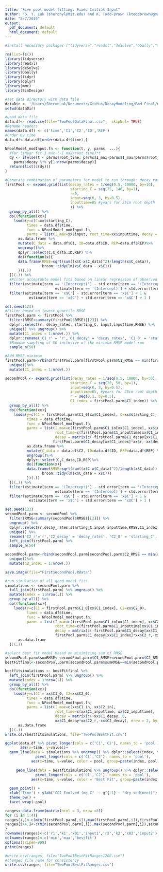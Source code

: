 ```yaml
---
title: "Five pool model fitting: Fixed Initial Input"
author: "S. Y. Luk (sheronyl@mit.edu) and K. Todd-Brown (ktoddbrown@gmail.com)"
date: "8/7/2019"
output:
  pdf_document: default
  html_document: default
---
```


```r
#install necessary packages ["tidyverse","readxl","deSolve","GGally","tidyr","dplyr"]

rm(list=ls())
library(tidyverse)
library(readxl)
library(deSolve)
library(GGally)
library(tidyr)
library(dplyr)
library(mmc)
library(SimDesign)

#set data directory with data file
dataDir <- '/Users/SheronLuk/Documents/GitHub/DecayModeling/Rmd Final/6GITHUB'
setwd(dataDir)
```

```r
#Load data file
data.df<- read.csv(file="TwoPoolDataFinal.csv",  skipNul= TRUE)
#Rename headers
names(data.df) <- c('time','C1','C2','ID','REP')
#Order by time
data.df<-data.df[order(data.df$time),]
```

```r
NPoolModel_modInput.fn <- function(t, y, parms, ...){
  #for linear fit I_max+(-I_max/root_time)*t
  dy <- ifelse(t < parms$root_time, parms$I_max-parms$I_max/parms$root_time*t, 0) + 
    parms$decay %*% y[1:nrow(parms$decay)]
  return(list(c(dy)))
}
```

```r
#Generate combination of parameters for model to run through: decay rate (k), starting_C (x0), transfer (r), input (I0), over input time within rooting zone defined as 85 years 
firstPool <- expand.grid(list(decay_rates = 1/seq(0.5, 10000, by=10),
                              starting_C = seq(75, 140, by=1),
                              r=0,
                              input=seq(0, 3, by=0.5),
                              inputtime=85 #years for 25cm root depth
                              )) %>%
  group_by_all() %>%
  do((function(xx){
    lsoda(y=c(C=xx$starting_C), 
          times = data.df$time, 
          func = NPoolModel_modInput.fn,
          parms = list(I_max=xx$input, root_time=xx$inputtime, decay = matrix(-xx$decay_rates), transfer = xx$r)) %>%
      as.data.frame %>% 
      mutate(C_data = data.df$C1, ID=data.df$ID, REP=data.df$REP)%>%
      ungroup()%>%
      dplyr::select(C,C_data,ID,REP) %>%
      do((function(x){
      data.frame(RMSE=sqrt(sum((x$C-x$C_data)^2)/length(x$C_data)),
                 broom::tidy(lm(x$C_data ~ x$C)))
      })(.))
  })(.)) %>%
  #Filter acceptable model fits based on linear regression of observed and modeled output. Good fit is whether intercept+/-SE overlap 0 and slope+/- overlap 1.
  filter(estimate[term == '(Intercept)'] - std.error[term == '(Intercept)'] < 0 &
                       estimate[term == '(Intercept)'] + std.error[term == '(Intercept)'] > 0) %>%
  filter(estimate[term == 'x$C'] - std.error[term == 'x$C'] < 1 &
           estimate[term == 'x$C'] + std.error[term == 'x$C'] > 1 ) 

set.seed(123)
#Filter based on lowest quartile RMSE
firstPool.parm <- firstPool %>% 
  filter(RMSE<summary(firstPool$RMSE)[[2]]) %>%
  dplyr::select(r, decay_rates, starting_C, input,inputtime,RMSE) %>% 
  unique() %>% ungroup() %>%
  mutate(C1_index = 1:nrow(.)) %>%
  dplyr::rename('C1_r' = 'r','C1_decay' = 'decay_rates', 'C1_0' = 'starting_C', 'C1_in' = 'input','C1_inputtime'='inputtime','C1_RMSE'='RMSE') %>%
  #Random sampling of 50 inclusive of the minimum RMSE model run
  sample_n(50)

#Add RMSE minimum 
firstPool.parm<-rbind(firstPool.parm[firstPool.parm$C1_RMSE == min(firstPool.parm$C1_RMSE),],firstPool.parm) %>%
  unique()%>%
  mutate(C1_index = 1:nrow(.))
```

```r

secondPool <- expand.grid(list(decay_rates = 1/seq(0.5, 10000, by=50),
                              starting_C = seq(20, 50, by=1),
                              input=seq(0, 3, by=0.5), 
                              inputtime=85, #years for 25cm root depth
                              r = seq(0,1, by=0.5),
                              C1_index = firstPool.parm$C1_index)) %>% 
  group_by_all() %>%
  do((function(xx){
    lsoda(y=c(C1 = firstPool.parm$C1_0[xx$C1_index], C=xx$starting_C), 
          times = data.df$time, 
          func = NPoolModel_modInput.fn,
          parms = list(I_max=c(firstPool.parm$C1_in[xx$C1_index], xx$input), 
                       root_time=c(firstPool.parm$C1_inputtime[xx$C1_index], xx$inputtime),  
                       decay = matrix(c(-firstPool.parm$C1_decay[xx$C1_index], 0,
                      firstPool.parm$C1_decay[xx$C1_index]*xx$r,-xx$decay_rates), nrow = 2, byrow = TRUE))) %>%
          as.data.frame %>% 
          mutate(C_data = data.df$C2, ID=data.df$ID, REP=data.df$REP) %>%
          ungroup()%>%
          dplyr::select(C,C_data,ID,REP)%>%
          do((function(x){
          data.frame(RMSE=sqrt(sum((x$C-x$C_data)^2)/length(x$C_data)),
                 broom::tidy(lm(x$C_data ~ x$C)))
          })(.))
  })(.)) %>% 
  filter(estimate[term == '(Intercept)'] - std.error[term == '(Intercept)'] < 0 &
                       estimate[term == '(Intercept)'] + std.error[term == '(Intercept)'] > 0) %>%
  filter(estimate[term == 'x$C'] - std.error[term == 'x$C'] < 1 &
           estimate[term == 'x$C'] + std.error[term == 'x$C'] > 1 ) 

set.seed(123)
secondPool.parm <- secondPool %>% 
  filter(RMSE<summary(secondPool$RMSE)[[2]]) %>% 
  ungroup() %>%
  dplyr::select(r,decay_rates,starting_C,input,inputtime,RMSE,C1_index) %>% 
  unique() %>% 
  rename('C2_r'='r','C2_decay' = 'decay_rates', 'C2_0' = 'starting_C', 'C2_in' = 'input', 'C2_inputtime' = 'inputtime','C2_RMSE'='RMSE') %>%
  left_join(firstPool.parm) %>%
  sample_n(50)

secondPool.parm<-rbind(secondPool.parm[secondPool.parm$C2_RMSE == min(secondPool.parm$C2_RMSE),],secondPool.parm) %>%
  unique()%>%
  mutate(C2_index = 1:nrow(.))

save.image(file="FirstSecondPool.Rdata")

```

```r
#run simulation of all good model fits
simulations <- secondPool.parm %>% 
  full_join(firstPool.parm) %>% ungroup() %>% 
  mutate(index = 1:nrow(.)) %>%
  group_by_all() %>%
  do((function(xx){
    lsoda(y=c(C1 = firstPool.parm$C1_0[xx$C1_index], C2=xx$C2_0), 
          times = data.df$time, 
          func = NPoolModel_modInput.fn,
          parms = list(I_max=c(firstPool.parm$C1_in[xx$C1_index], xx$C2_in), 
                       root_time=c(firstPool.parm$C1_inputtime[xx$C1_index], xx$C2_inputtime), 
                       decay = matrix(c(-firstPool.parm$C1_decay[xx$C1_index], 0,
                       firstPool.parm$C1_decay[xx$C1_index]*xx$C2_r,-xx$C2_decay), nrow = 2, byrow = TRUE))) %>%
      as.data.frame
  })(.))

#select best fit model based on minimizing sum of RMSE
secondPool.parm$sumRMSE<-secondPool.parm$C1_RMSE+secondPool.parm$C2_RMSE
bestFitfinal<-secondPool.parm[secondPool.parm$sumRMSE==min(secondPool.parm$sumRMSE),]

bestfitsimulations <- bestFitfinal %>% 
  left_join(firstPool.parm) %>% ungroup() %>% 
  mutate(index = 1:nrow(.)) %>%
  group_by_all() %>%
  do((function(xx){
    lsoda(y=c(C1 = xx$C1_0, C2=xx$C2_0), 
          times = data.df$time, 
          func = NPoolModel_modInput.fn,
          parms = list(I_max=c(xx$C1_in, xx$C2_in), 
                       root_time=c(xx$C1_inputtime, xx$C2_inputtime), 
                       decay = matrix(c(-xx$C1_decay, 0,
                       xx$C1_decay*xx$C2_r,-xx$C2_decay), nrow = 2, byrow = TRUE))) %>%
      as.data.frame
  })(.))
write.csv(bestfitsimulations, file="TwoPoolBestFit.csv")

```

```r
ggplot(data.df %>% pivot_longer(cols = c('C1','C2'), names_to = 'pool'),
       aes(x=time, y=value))+
  geom_line(data = simulations %>% ungroup() %>% dplyr::select(index, time,C1,C2) %>%
              pivot_longer(cols = c('C1','C2'), names_to = 'pool'),
            aes(x=time, y=value, color = pool, group=paste(index, pool)), alpha = 0.1) +
  
     geom_line(data = bestfitsimulations %>% ungroup() %>% dplyr::select(index, time, C1, C2) %>%
              pivot_longer(cols = c('C1','C2'), names_to = 'pool'),
            aes(x=time, y=value, color = 'Best Fit', group=paste(index, pool)), alpha = 1, lwd=2) +
  
  geom_point() +
  xlab('Time') + ylab("CO2 Evolved (mg C"  ~ g^{-1} ~ "dry sediment)") +
  theme_bw() +
  facet_wrap(~pool)
```

```r
ranges<-data.frame(matrix(ncol = 3, nrow =8))
for (i in 1:4){
ranges[i,]<-c(min(firstPool.parm[,i]),max(firstPool.parm[,i]),firstPool.parm[bestfitsimulations$C1_index,i])
ranges[i+4,]<-c(min(secondPool.parm[,i]),max(secondPool.parm[,i]),secondPool.parm[bestfitsimulations$C2_index,i])
}
rownames(ranges)<-c('r1','k1','x01','input1','r2','k2','x02','input2')
colnames(ranges)<-c('min','max','bestfit')
options(scipen=999)
print(ranges)

#write.csv(ranges, file="TwoPoolBestFitRanges1208.csv")
#changed file name for consistency
write.csv(ranges, file="TwoPoolBestFitRanges.csv")
```